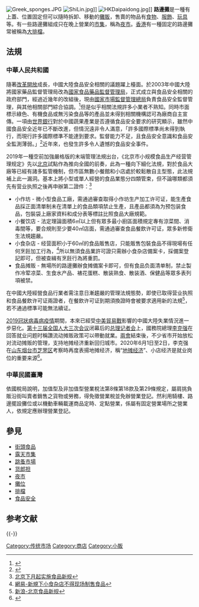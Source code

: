 {{about|有上蓋、位置固定但可以隨時拆卸、移動的攤販|香港著名的漫畫家|路邊攤 (作家)}}
{{Globalize|time=2021-02-20T15:18:58+00:00}}
[[File:Greek_sponges.JPG|thumb]]
[[File:ShiLin.jpg|thumb]]]]
[[File:HKDaipaidong.jpg|thumb]]]]
'''路邊攤'''是一種有上蓋、位置固定但可以隨時拆卸、移動的[[攤販|攤販]]，售賣的物品有[[食物|食物]]、[[服飾|服飾]]、[[玩具|玩具]]等。有一些路邊攤組成只在晚上營業的[[市集|市集]]，稱為[[夜市|夜市]]。[[香港|香港]]有一種固定的路邊攤常被稱為[[大排檔|大排檔]]。

==法規==
=== 中華人民共和國 ===
隨著[[改革開放|改革開放]]成長，中國大陸食品安全相關的議題躍上檯面。於2003年中國大陸將國家藥品監督管理局改為[[国家食品药品监督管理局|國家食品藥品監督管理局]]，正式成立與食品安全相關的政府部門，經過近幾年的改組後，現由[[國家市場監督管理總局|國家市場監督管理總局]]負責食品安全監督管理，與其他相關部門綜合協調。<ref>{{Cite web|title=國家市場監督管理總局|url=http://samr.saic.gov.cn/|accessdate=2019-06-17|author=|date=|format=|publisher=|language=|archive-url=https://web.archive.org/web/20190212212038/http://samr.saic.gov.cn/|archive-date=2019-02-12|dead-url=yes}}</ref>但是似乎相關法規許多小業者不熟知。同時市面標示綠色、有機食品或無污染食品等的產品並未得到相關機構認可為廠商自主宣傳。一項由[[世界銀行|世界銀行]]對於中國蔬果產業是否遵循食品安全要求的研究顯示，雖然中國食品安全近年已不斷改進，但情況遠非令人滿意，「許多國際標準尚未得到執行，而現行許多國際標準不能達到要求。監督能力不足，且食品安全意識和食品安全監測薄弱。」<ref>{{Cite journal|title=China's compliance with food safety requirements for fruits and vegetables : promoting food safety, competitiveness, and poverty reduction|url=http://documents.worldbank.org/curated/en/314391468242089065/Chinas-compliance-with-food-safety-requirements-for-fruits-and-vegetables-promoting-food-safety-competitiveness-and-poverty-reduction|last=van der Meer|first=Cornelius|date=2006-01-01|issue=39766|pages=1–372|language=zh}}</ref>近年來，也發生許多令人遺憾的食品安全事件。

2019年一種空前加強嚴格版的末端管理法規出台，《北京市小规模食品生产经营管理规定》先以[[北京|北京]]試點作為推向全國的前奏，此為一種向下細化法規，對於食品大廠等已經有諸多監管機制，但市區無數小餐館和小店處於較鬆散自主型態，此法規補上此一漏洞。基本上將小型或單人經營的食品業態分四類管束，但不論哪類都須先有营业执照之後再申辦第二證件：<ref>[http://news.haiwainet.cn/n/2019/0627/c3541083-31582693.html 北京下月起实施食品新规]</ref>
*小作坊 - 微小型食品工廠，需通過審查取得小作坊生产加工许可证，能生產食品採正面清單制未在清單上的食品類項禁止生產，且產品都須為为预包装食品，包裝袋上廠家資料和成分表等標註比照食品大廠規範。
*小餐饮店 - 法定理論面積6㎡以上但有眾多最小廚區面積規定專有涼菜間、消毒間等，要合規則至少要40㎡店面，需通過審查食品餐飲许可证，眾多新修衛生法規趨嚴。
*小食杂店 - 经营面积小于60㎡的食品販售店，只能販售包裝食品不得現場有任何烹飪加工行為，<ref>[https://news.163.com/19/0627/00/EIKU51IQ00018AOP.html 網易-新規下小食杂店不得现场制售食品]</ref>所以無須食品業許可證只需辦小食杂店備案卡，採備案登記即可，但被查緝有烹飪行為將重罰。
*食品摊贩 - 無場所的路邊攤辦食摊備案卡即可，但有食品负面清单制，禁止製作冷荤凉菜、生食水产品、裱花蛋糕、散装熟食、散装酒、保健品等眾多表列項被禁。

在中國大陸經營食品行業者需注意日漸趨嚴的管理法規態勢，即使已取得营业执照和食品餐飲许可证兩證者，在餐飲许可证到期須換證時會被要求適用新的法規<ref>[https://k.sina.com.cn/article_3057540037_b63e5bc502000i8l0.html 新浪-北京食品新规]</ref>，若不通過標準可能無法續证。

[[2019冠狀病毒病疫情|2019冠狀病毒病疫情]]期間，本來已經受[[2018－2020年中美贸易战|中美貿易戰]]影響的中國大陸失業情況進一步惡化。[[第十三届全国人民代表大会第三次会议|第十三届全国人大三次会议]]闭幕后的[[国务院总理记者会|总理记者会]]上，國務院總理[[李克强|李克强]]在回答就业问题时稱讚流动摊贩政策可以帶動就業。[[兩會|兩會]]結束後，不少省市开始放松对流动摊贩的管理，支持地摊经济重新回归城市。2020年6月1日至2日，李克强在[[山东|山东]][[烟台市|烟台市]][[芝罘区|芝罘区]]考察時再度表揚地摊经济，稱“[[地摊经济|地摊经济]]”、小店经济是就业岗位的重要来源<ref>{{cite news |title=总理山东点赞地摊经济也“高大上”，多省市放松监管鼓励摆摊 |url=https://www.sohu.com/a/399538504_260616 |publisher=澎湃新聞 |accessdate=2020-06-03 |archive-date=2020-06-03 |archive-url=https://web.archive.org/web/20200603150747/https://www.sohu.com/a/399538504_260616 |dead-url=no }}</ref>。

===中華民國臺灣===
{{wikisource|加值型及非加值型營業稅法}}
依國稅局說明，加值型及非加值型營業稅法第8條第18款及第29條規定，屬肩挑負販沿街叫賣者銷售之貨物或勞務，得免徵營業稅並免辦營業登記。然利用騎樓、路邊擺設攤位或以機動車輛載運商品定時、定點營業，係屬有固定營業場所之營業人，依規定應辦理營業登記。

==參見==
*[[街頭食品|街頭食品]]
*[[露天市集|露天市集]]
*[[跳蚤市場|跳蚤市場]]
*[[货郎担|货郎担]]
*[[夜市|夜市]]
*[[攤位|攤位]]
*[[排檔|排檔]]
*[[食品安全|食品安全]]

==参考文献==
{{reflist}}

{{-}}
{{市场}}

[[Category:传统市场|Category:传统市场]]
[[Category:商店|Category:商店]]
[[Category:小販|Category:小販]]